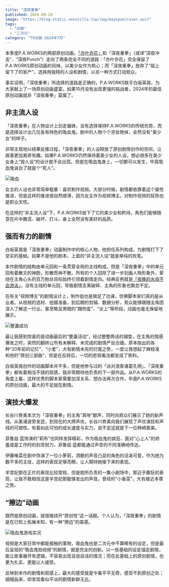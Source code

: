 ```yaml
---
title: "深夜重拳"
published: 2024-09-28
image: "https://blog-static.xeonzilla.top/img/mayopan/cover.avif"
tags:
  - "动画"
  - "二次元"
category: "TV动画-2024年7月"
---
```


本季度P.A.WORKS的两部原创动画，[「亦叶亦花」](/posts/narenare/)和「深夜重拳」（或译“深夜冲击”、“深夜Punch”）走向了两条完全不同的道路：「亦叶亦花」完全保留了P.A.WORKS原创动画的风味，以美少女作为核心；而「深夜重拳」放弃了“祖上留下了的家产”，选择用独特的人设和剧情，以另一种方式打动观众。

事实证明，「深夜重拳」所选择的道路是正确的，P.A.WORKS联手白坂英晃，为大家献上了一场原创动画盛宴。如果10月没有出现更强的挑战者，2024年的最佳原创动画就非「深夜重拳」莫属了。

## 非主流人设
「深夜重拳」在人物设计上剑走偏锋，没有选择保持P.A.WORKS的传统优势，而是选择设计出几位各有特色的吸血鬼。剧中的人物个个浓妆艳抹，全然没有“美少女”的样子。

非常主观地以结果反推过程，「深夜重拳」的人设释放了原创剧情创作的空间，让故事更加离奇有趣。如果P.A.WORKS仍然保持着美少女的人设，想必很多在美少女身上“毁人设”的设计就不会出现。但是在吸血鬼身上，一切都可以发生，毕竟吸血鬼说白了就是个“死人”。

<Image src="https://blog-static.xeonzilla.top/img/mayopan/01.avif" alt="吸血" format="avif" inferSize />

女主的人设也非常简单粗暴：喜欢制作视频。大部分时候，剧情都依靠着这个属性推进，但是这样的推进很自然顺滑，因为女主作为视频博主，对制作视频的狂热也是职业天性。

在这样的“非主流人设”下，P.A.WORKS放下了它的美少女和矜持，角色们能够随意在片中撒谎、破坏、打斗，身上全然没有美好的品质。

## 强而有力的剧情
白坂英晃是「深夜重拳」动画制作中的核心人物，他担任系列构成，为剧情打下了坚实的基础。如果不是他的剧本，上面的“非主流人设”就是单纯的败笔。

本作剧情的结构由单元回和一条贯穿全局的主线构成，但是「深夜重拳」中的单元回有着散文的神韵，形散而神不散。所有的个人回除了进一步刻画人物形象外，萦绕在主角心头的百万粉丝目标始终引领着剧情走向。经典反例就是[「夜晚的水母不会游泳」](/posts/yorukura/)，没有主线的单元回，导致剧情支离破碎、主角的形象也飘忽不定。

在有关“视频博主”的剧情设计上，制作组也是做足了功课，仿佛脚本家们真的是从业者。从视频的选材、拍摄准备，到后期的剪辑、数据分析，观众能够跟随主角团深入了解这一行业。甚至略显黑暗的“蹭热度”、“炎上”等桥段，动画也毫无保留地展示。

<Image src="https://blog-static.xeonzilla.top/img/mayopan/02.avif" alt="整蛊成功" format="avif" inferSize />

最让我感到惊喜的是动画最后的“整蛊活动”，经过整整两话的铺垫，在主角的情感爆发之时，突然的翻转让所有未解释、未完成的剧情严丝合缝。原本抛出的各种“20年前的记忆”、“小爱”，大有剧情未完的烂尾之势，一度让我想起了麻枝准和他的“原创三部曲”，但是在反转后，一切的悲观看法都变成了笑料。

白坂英晃创作的动画脚本并不多，但是他参与过的「派对浪客诸葛孔明」、「深夜重拳」都有着相当不错的观感，我非常期待他负责的下一部作品。从P.A.WORKS的角度上看，这样优秀的脚本家需要加深关系、想办法再次合作，毕竟P.A.WORKS的原创动画，最大的不足就在剧情。

## 演技大爆发
长谷川育美本次为「深夜重拳」的主角“真咲”献声，同时向观众们展示了她的新声线。从美浦波旁发迹，到现在的大牌声优，长谷川育美向我们展现了声优演技和声线的可塑性。有着如此可怕的成长速度与实力，说不定这就是下一位种崎敦美。

菲鲁兹·蓝饰演的“莉布”也同样发挥精彩，作为吸血鬼的疯狂、面对“心上人”的娇羞或是工作时的刻苦努力，菲鲁兹·蓝都能通过声音的不同准确地传达。

伊藤唯菜在剧中饰演了一位小萝莉，清脆的声音凸显的角色的活泼可爱，作为她为数不多的主役，这样的表现足够亮眼，让人期待她接下来的表现。

羊宫妃那在正片的表现比较常规，但是她所负责的一集小剧场中，那近乎癫狂的表现，让我不敢相信这是羊宫妃那能够发出的声音。曾经的“小香菜”，大有接近本尊之势。

## “擦边”动画
既然是原创动画，就很难绕开“原创性”这一话题。个人认为，「深夜重拳」的剧情是在已知上拓展未知，有一种“擦边”的美感。

<Image src="https://blog-static.xeonzilla.top/img/mayopan/03.avif" alt="吸血鬼游戏实况" format="avif" inferSize />

视频是大家日常中都能接触的事物，吸血鬼也是二次元中不算稀有的设定，但是最后呈现的“吸血鬼拍视频”的剧情，就是完全的创新。以一些基础的设定锚定剧情，能让故事展开有逻辑，不容易出现自说自话的情况；而在此基础上的原创剧情，也更为扎实、更能让人接受。

反映到本作的剧情和观感上，最大的感受就是乍看平平无奇，感受不到原创之处；细细品来，却发现看似平淡的剧情新鲜无比。
